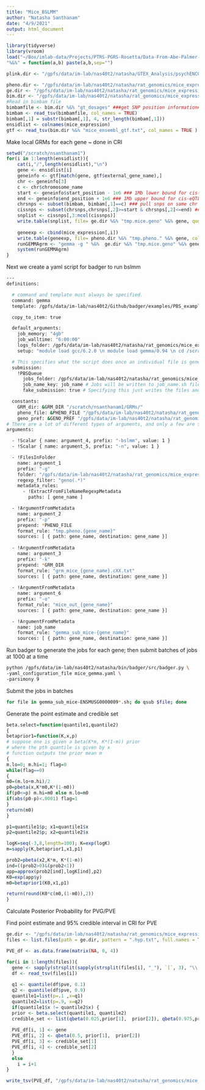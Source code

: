 ```yaml
---
title: "Mice_BSLMM"
author: "Natasha Santhanam"
date: "4/9/2021"
output: html_document
---
```


```r
library(tidyverse)
library(vroom)
load("~/Box/imlab-data/Projects/PTRS-PGRS-Rosetta/Data-From-Abe-Palmer-Lab/Rdata/genoGex.RData")
"%&%" = function(a,b) paste(a,b,sep="")

plink.dir <- "/gpfs/data/im-lab/nas40t2/natasha/GTEX_Analysis/psychENCODE/plink_files/"
```


```r
pheno.dir <- "/gpfs/data/im-lab/nas40t2/natasha/rat_genomics/mice_expression/GEMMA/phenotype_files/"
ge.dir <- "/gpfs/data/im-lab/nas40t2/natasha/rat_genomics/mice_expression/GEMMA/genotype_files/"
bim.dir <- "/gpfs/data/im-lab/nas40t2/natasha/rat_genomics/mice_expression/GEMMA/"
#Read in bimbam file 
bimbamfile <- bim.dir %&% "gt_dosages" ###get SNP position information###
bimbam <- read_tsv(bimbamfile, col_names = TRUE)
bimbam[,1] = substr(bimbam[,1], 4, str_length(bimbam[,1]))
ensidlist <- colnames(mice_expression)
gtf <- read_tsv(bim.dir %&% "mice_ensembl_gtf.txt", col_names = TRUE )
```

Make local GRMs for each gene ~ done in CRI
```r
setwd("/scratch/nsanthanam1")
for(i in 1:length(ensidlist)){
    cat(i,"/",length(ensidlist),"\n")
    gene <- ensidlist[i]
    geneinfo <- gtf[match(gene, gtf$external_gene_name),]
    chr <- geneinfo[3]
    c <- chr$chromosome_name
    start <- geneinfo$start_position - 1e6 ### 1Mb lower bound for cis-eQTLS
    end <- geneinfo$end_position + 1e6 ### 1Mb upper bound for cis-eQTLs
    chrsnps <- subset(bimbam, bimbam[,1]==c) ### pull snps on same chr
    cissnps <- subset(chrsnps,chrsnps[,2]>=start & chrsnps[,2]<=end) ### pull cis-SNP info
    snplist <- cissnps[,3:ncol(cissnps)]    
    write.table(snplist, file= ge.dir %&% "tmp.mice.geno" %&% gene, quote=F,col.names=F,row.names=F)
    
    geneexp <- cbind(mice_expression[,i])
	write.table(geneexp, file= pheno.dir %&% "tmp.pheno." %&% gene, col.names=F, row.names = F, quote=F) #output pheno for gemma
    runGEMMAgrm <- "gemma -g " %&%  ge.dir %&% "tmp.mice.geno" %&% gene %&% " -p " %&% pheno.dir %&% "tmp.pheno." %&%  gene  %&%  " -gk -o grm_mice_" %&% gene
    system(runGEMMAgrm)
}

```


Next we create a yaml script for badger to run bslmm
```bash
---
definitions:

  # command and template must always be specified.
  command: gemma
  template: /gpfs/data/im-lab/nas40t2/Github/badger/examples/PBS_example_template.jinja

  copy_to_item: true

  default_arguments:
    job_memory: "4gb"
    job_walltime: "6:00:00"
    logs_folder: /gpfs/data/im-lab/nas40t2/natasha/rat_genomics/mice_expression/GEMMA/logs
    setup: "module load gcc/6.2.0 \n module load gemma/0.94 \n cd /scratch/nsanthanam1 "

  # This specifies what the script does once an individual file is generated.
  submission:
    !PBSQueue
      jobs_folder: /gpfs/data/im-lab/nas40t2/natasha/rat_genomics/mice_expression/GEMMA/jobs
      job_name_key: job_name # Jobs will be written to job_name.sh files with the generated job_name argument filled in.
      fake_submission: true # Specifying this just writes the files and does not run a submission command.

  constants:
    GRM_dir: &GRM_DIR "/scratch/nsanthanam1/GRMs/"
    pheno_file: &PHENO_FILE "/gpfs/data/im-lab/nas40t2/natasha/rat_genomics/mice_expression/GEMMA/phenotype_files/"
    geno_pref: &GENO_PREF "/gpfs/data/im-lab/nas40t2/natasha/rat_genomics/mice_expression/GEMMA/genotype_files/"
# There are a lot of different types of arguments, and only a few are shown here.
arguments:

  - !Scalar { name: argument_4, prefix: "-bslmm", value: 1 }
  - !Scalar { name: argument_5, prefix: "-n", value: 1 }

  - !FilesInFolder
    name: argument_1
    prefix: "-g"
    folder: "/gpfs/data/im-lab/nas40t2/natasha/rat_genomics/mice_expression/GEMMA/genotype_files"
    regexp_filter: "geno(.*)"
    metadata_rules:
      - !ExtractFromFileNameRegexpMetadata
        paths: [ gene_name ]

  - !ArgumentFromMetadata
    name: argument_2
    prefix: "-p"
    prepend: *PHENO_FILE
    format_rule: "tmp.pheno.{gene_name}"
    sources: [ { path: gene_name, destination: gene_name }]
    
  - !ArgumentFromMetadata
    name: argument_3
    prefix: "-k"
    prepend: *GRM_DIR
    format_rule: "grm_mice_{gene_name}.cXX.txt"
    sources: [ { path: gene_name, destination: gene_name }]
  
  - !ArgumentFromMetadata
    name: argument_6
    prefix: "-o"
    format_rule: "mice_out_{gene_name}"
    sources: [ { path: gene_name, destination: gene_name }]

  - !ArgumentFromMetadata
    name: job_name
    format_rule: "gemma_sub_mice-{gene_name}"
    sources: [ { path: gene_name, destination: gene_name }]
```
 
Run badger to generate the jobs for each gene; then submit batches of jobs at 1000 at a time 
```bash
python /gpfs/data/im-lab/nas40t2/natasha/bin/badger/src/badger.py \
-yaml_configuration_file mice_gemma.yaml \
-parsimony 9
```

Submit the jobs in batches
```bash
for file in gemma_sub_mice-ENSMUSG0000009*.sh; do qsub $file; done
```

Generate the point estimate and credible set

```r
beta.select=function(quantile1,quantile2)
{
betaprior1=function(K,x,p)
# suppose one is given a beta(K*m, K*(1-m)) prior 
# where the pth quantile is given by x
# function outputs the prior mean m
{
m.lo=0; m.hi=1; flag=0
while(flag==0)
{
m0=(m.lo+m.hi)/2
p0=pbeta(x,K*m0,K*(1-m0))
if(p0<=p) m.hi=m0 else m.lo=m0
if(abs(p0-p)<.0001) flag=1
}
return(m0)
}

p1=quantile1$p; x1=quantile1$x
p2=quantile2$p; x2=quantile2$x

logK=seq(-3,8,length=100); K=exp(logK)
m=sapply(K,betaprior1,x1,p1)

prob2=pbeta(x2,K*m, K*(1-m))
ind=((prob2>0)&(prob2<1))
app=approx(prob2[ind],logK[ind],p2)
K0=exp(app$y)
m0=betaprior1(K0,x1,p1)

return(round(K0*c(m0,(1-m0)),2))
}
```

Calculate Posterior Probability for PVG/PVE 

Find point estimate and 95% credible interval in CRI for PVE

```r
ge.dir <- "/gpfs/data/im-lab/nas40t2/natasha/rat_genomics/mice_expression/GEMMA/output"
files <- list.files(path = ge.dir, pattern = ".hyp.txt", full.names = TRUE)
```

```r
PVE_df <- as.data.frame(matrix(NA, 0, 4)) 

for(i in 1:length(files)){
  gene <- sapply(strsplit(sapply(strsplit(files[i], "_"), `[`, 3), "\\."), `[`, 1)
  df <- read_tsv(files[i])
  
  q1 <- quantile(df$pve, 0.1)
  q2 <- quantile(df$pve, 0.9)
  quantile1=list(p=.1 ,x=q1)
  quantile2=list(p=.9, x=q2)
  if(quantile1$x != quantile2$x) {
  prior <- beta.select(quantile1, quantile2)
  credible_set <- list(qbeta(0.025,prior[1],  prior[2]), qbeta(0.975,prior[1],  prior[2]))
  
  PVE_df[i, 1] <- gene
  PVE_df[i, 2] <- qbeta(0.5, prior[1],  prior[2])
  PVE_df[i, 3] <- credible_set[1]
  PVE_df[i, 4] <- credible_set[2]
  }
  else 
    i = i+1
}

write_tsv(PVE_df, "/gpfs/data/im-lab/nas40t2/natasha/rat_genomics/mice_expression/GEMMA/mice_PVE_estimates.txt", col_names = FALSE )
```


 
 
 
 

